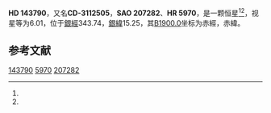 {{Starbox begin
| name = HD 143790
}}
{{Starbox observe
| epoch = [[J2000.0|J2000.0]]
| constell = {{星座名待查}}<ref name=SIMBAD>{{cite web
 | url=http://simbad.u-strasbg.fr/simbad/sim-id?Ident=HR+5970
 | title=Pulsating variable Star
 | publisher=Centre de Données astronomiques de Strasbourg
 | work=SIMBAD
 | accessdate=2012-07-13
 | archive-date=2016-03-19
 | archive-url=https://web.archive.org/web/20160319040922/http://simbad.u-strasbg.fr/simbad/sim-id?Ident=HR+5970
 | dead-url=no
 }}</ref><ref name=DATA>{{cite web
 | url=http://vizier.u-strasbg.fr/viz-bin/VizieR-5?-out.add=.&-source=5050&-corr=PK=HR&-out.max=9999&HR=5970
 | title=VizieR Detailed Page
 | accessdate=2012-07-13
 | archive-url=https://web.archive.org/web/20160304222533/http://vizier.u-strasbg.fr/viz-bin/VizieR-5?-out.add=.&-source=5050&-corr=PK=HR&-out.max=9999&HR=5970
 | archive-date=2016-03-04
 | dead-url=yes
 }}</ref>
| 星官 = 
| ra = {{RA|16|3|34.3}}<ref name=SIMBAD /><ref name=DATA />
| dec = {{DEC|-32|0|2}}<ref name=SIMBAD /><ref name=DATA />
| appmag_v = 6.01<ref name=SIMBAD /><ref name=DATA />
}}
{{Starbox character
| class = F4IV<ref name=SIMBAD /><ref name=DATA />
| b-v = 0.47<ref name=SIMBAD /><ref name=DATA />
| u-b = <ref name=SIMBAD /><ref name=DATA />
| r-i = <ref name=SIMBAD /><ref name=DATA />
| variable = 
}}
{{Starbox astrometry
| radial_v = 
| prop_mo_ra = 28
| parallax = 
| p_error = 
}}
{{Starbox catalog
| names =CD-3112505，[[SAO星表|SAO]] 207282，[[HD星表|HD]] 143790，[[HR星表|HR]] 5970}}
{{Starbox reference |Simbad=HR+5970}}
{{Starbox end}}

'''HD 143790'''，又名'''CD-3112505'''，'''SAO 207282'''、'''HR 5970'''，是一颗恒星<ref name=SIMBAD /><ref name=DATA />，视星等为6.01，位于[[銀道座標系|銀經]]343.74，[[銀道座標系|銀緯]]15.25，其[[B1900.0|B1900.0]]坐标为赤經{{RA|15|57|15.2}}，赤緯{{DEC|-31|15.25|20}}。

== 参考文献 ==
{{reflist}}

{{star-stub}}

[[Category:HD和HDE天體|143790]]
[[Category:HR天體|5970]]
[[Category:SAO天體|207282]]